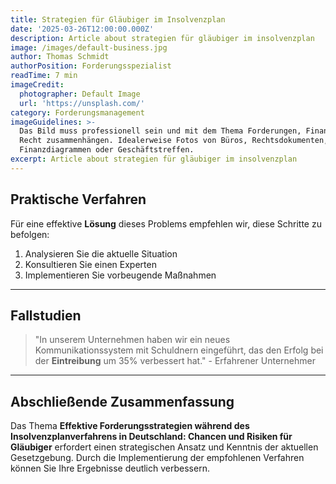 ```yaml
---
title: Strategien für Gläubiger im Insolvenzplan
date: '2025-03-26T12:00:00.000Z'
description: Article about strategien für gläubiger im insolvenzplan
image: /images/default-business.jpg
author: Thomas Schmidt
authorPosition: Forderungsspezialist
readTime: 7 min
imageCredit:
  photographer: Default Image
  url: 'https://unsplash.com/'
category: Forderungsmanagement
imageGuidelines: >-
  Das Bild muss professionell sein und mit dem Thema Forderungen, Finanzen oder
  Recht zusammenhängen. Idealerweise Fotos von Büros, Rechtsdokumenten,
  Finanzdiagrammen oder Geschäftstreffen.
excerpt: Article about strategien für gläubiger im insolvenzplan
---
```

## Praktische Verfahren

Für eine effektive **Lösung** dieses Problems empfehlen wir, diese Schritte zu befolgen:

1. Analysieren Sie die aktuelle Situation
2. Konsultieren Sie einen Experten
3. Implementieren Sie vorbeugende Maßnahmen

---

## Fallstudien

> "In unserem Unternehmen haben wir ein neues Kommunikationssystem mit Schuldnern eingeführt, das den Erfolg bei der **Eintreibung** um 35% verbessert hat." - Erfahrener Unternehmer

---

## Abschließende Zusammenfassung

Das Thema **Effektive Forderungsstrategien während des Insolvenzplanverfahrens in Deutschland: Chancen und Risiken für **Gläubiger**** erfordert einen strategischen Ansatz und Kenntnis der aktuellen Gesetzgebung. Durch die Implementierung der empfohlenen Verfahren können Sie Ihre Ergebnisse deutlich verbessern.
